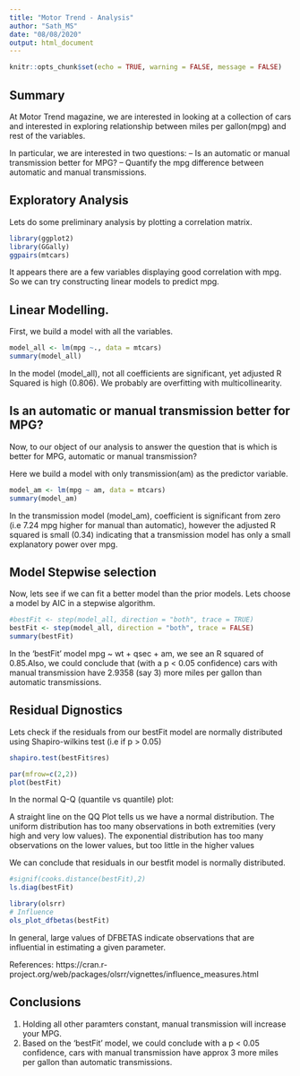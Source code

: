 ```yaml
---
title: "Motor Trend - Analysis"
author: "Sath_MS"
date: "08/08/2020"
output: html_document
---
```


```r
knitr::opts_chunk$set(echo = TRUE, warning = FALSE, message = FALSE)
```

## Summary 

At Motor Trend magazine, we are interested in looking at a collection of cars and interested in exploring relationship between miles per gallon(mpg) and rest of the variables.

In particular, we are interested in two questions:
  -- Is an automatic or manual transmission better for MPG?
  -- Quantify the mpg difference between automatic and manual transmissions.

## Exploratory Analysis

Lets do some preliminary analysis by plotting a correlation matrix.

```r
library(ggplot2)
library(GGally)
ggpairs(mtcars)
```

It appears there are a few variables displaying good correlation with mpg. So we can try constructing linear models to predict mpg.


## Linear Modelling.

First, we build a model with all the variables.

```r
model_all <- lm(mpg ~., data = mtcars)
summary(model_all)
```
In the model (model_all), not all coefficients are significant, yet adjusted R Squared is high (0.806). We probably are overfitting with multicollinearity.

## Is an automatic or manual transmission better for MPG?

Now, to our object of our analysis to answer the question that is which is better for MPG, automatic or manual transmission?

Here we build a model with only transmission(am) as the predictor variable.

```r
model_am <- lm(mpg ~ am, data = mtcars)
summary(model_am)
```
In the transmission model (model_am), coefficient is significant from zero (i.e 7.24 mpg higher for manual than automatic), however the adjusted R squared is small (0.34) indicating that a transmission model has only a small explanatory power over mpg.

## Model Stepwise selection

Now, lets see if we can fit a better model than the prior models. Lets choose a model by AIC in a stepwise algorithm.

```r
#bestFit <- step(model_all, direction = "both", trace = TRUE)
bestFit <- step(model_all, direction = "both", trace = FALSE)
summary(bestFit)
```
In the ‘bestFit’ model mpg ~ wt + qsec + am, we see an R squared of 0.85.Also, we could conclude that (with a p < 0.05 confidence) cars with manual transmission have 2.9358 (say 3) more miles per gallon than automatic transmissions. 

## Residual Dignostics

Lets check if the residuals from our bestFit model are normally distributed using Shapiro-wilkins test (i.e if p > 0.05)

```r
shapiro.test(bestFit$res)
```
```r
par(mfrow=c(2,2))
plot(bestFit)
```

In the normal Q-Q (quantile vs quantile) plot:

  A straight line on the QQ Plot tells us we have a normal distribution.
  The uniform distribution has too many observations in both extremities (very high and very low values).
  The exponential distribution has too many observations on the lower values, but too little in the higher values

We can conclude that residuals in our bestfit model is normally distributed. 

```r
#signif(cooks.distance(bestFit),2)
ls.diag(bestFit)
```
 
```r
library(olsrr)
# Influence
ols_plot_dfbetas(bestFit)
```
 In general, large values of DFBETAS indicate observations that are influential in estimating a given parameter.
 
References: https://cran.r-project.org/web/packages/olsrr/vignettes/influence_measures.html

## Conclusions

1. Holding all other paramters constant, manual transmission will increase your MPG.
2. Based on the ‘bestFit’ model, we could conclude with a p < 0.05 confidence, cars with manual transmission have approx 3 more miles per gallon than automatic transmissions. 
